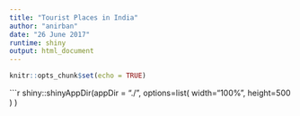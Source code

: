 ```yaml
---
title: "Tourist Places in India"
author: "anirban"
date: "26 June 2017"
runtime: shiny
output: html_document
---
```


```r
knitr::opts_chunk$set(echo = TRUE)
```
```r
shiny::shinyAppDir(appDir = "./",
  options=list(
    width="100%", height=500
  )
)

